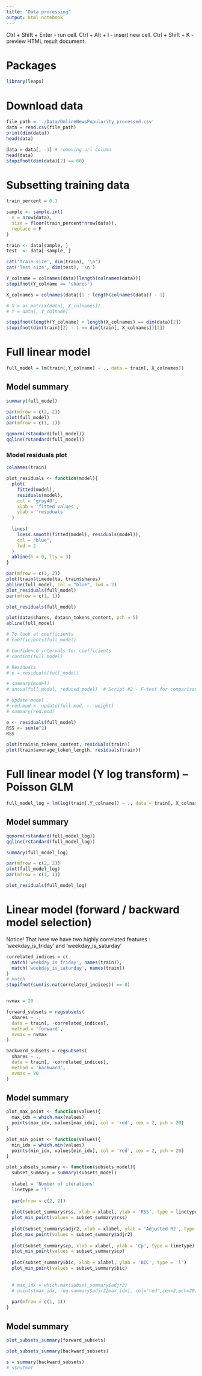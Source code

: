 ```yaml
---
title: "Data processing"
output: html_notebook
---
```


Ctrl + Shift + Enter - run cell.
Ctrl + Alt + I - insert new cell.
Ctrl + Shift + K - preview HTML result document.

# Packages
```r
library(leaps)
```


# Download data

```r
file_path = './Data/OnlineNewsPopularity_processed.csv'
data = read.csv(file_path)
print(dim(data))
head(data)
```

```r
data = data[, -1] # removing url column
head(data)
stopifnot(dim(data)[2] == 60)
```


# Subsetting training data

```r
train_percent = 0.1

sample <- sample.int(
  n = nrow(data), 
  size = floor(train_percent*nrow(data)), 
  replace = F
)

train <- data[sample, ]
test  <- data[-sample, ]

cat('Train size', dim(train), '\n')
cat('Test size', dim(test), '\n')
```
```r
Y_colname = colnames(data)[length(colnames(data))]
stopifnot(Y_colname == 'shares')

X_colnames = colnames(data)[1 : length(colnames(data)) - 1]

# X = as.matrix(data[, X_colnames])
# Y = data[, Y_colname]

stopifnot(length(Y_colname) + length(X_colnames) == dim(data)[2])
stopifnot(dim(train)[2] - 1 == dim(train[, X_colnames])[2])
```


# Full linear model

```r
full_model = lm(train[,Y_colname] ~ ., data = train[, X_colnames])
```


## Model summary
```r
summary(full_model)
```

```r
par(mfrow = c(2, 2))
plot(full_model)
par(mfrow = c(1, 1))
```

```r
qqnorm(rstandard(full_model))
qqline(rstandard(full_model))
```

### Model residuals plot

```r
colnames(train)
```
```r
plot_residuals <- function(model){
  plot(
    fitted(model),
    residuals(model),
    col = 'gray40',
    xlab = 'fitted values',
    ylab = 'residuals'
  )
  
  lines(
    loess.smooth(fitted(model), residuals(model)),
    col = "blue",
    lwd = 2
  )
  abline(h = 0, lty = 3)
}

par(mfrow = c(1, 2))
plot(train$timedelta, train$shares)
abline(full_model, col = "blue", lwd = 2)
plot_residuals(full_model)
par(mfrow = c(1, 1))
```

```r
plot_residuals(full_model)
```


```r
plot(data$shares, data$n_tokens_content, pch = 5)
abline(full_model)
```




```r
# To look at coefficients
# coefficients(full_model)

# Confidence intervals for coefficients
# confint(full_model)

# Residuals
# e = residuals(full_model)

# summary(model)
# anova(full_model, reduced_model)  # Script #2 - F-test for comparison of models

# Update model
# red.mod <- update(full.mod, ~.-weight)
# summary(red.mod)
```

```r
e <- residuals(full_model)
RSS <- sum(e^2)
RSS
```

```r
plot(train$n_tokens_content, residuals(train))
plot(train$average_token_length, residuals(train))
```







# Full linear model (Y log transform) -- Poisson GLM

```r
full_model_log = lm(log(train[,Y_colname]) ~ ., data = train[, X_colnames])
```

## Model summary

```r
qqnorm(rstandard(full_model_log))
qqline(rstandard(full_model_log))
```


```r
summary(full_model_log)
```


```r
par(mfrow = c(2, 2))
plot(full_model_log)
par(mfrow = c(1, 1))
```

```r
plot_residuals(full_model_log)
```



# Linear model (forward / backward model selection)

Notice! That here we have two highly correlated features : 'weekday_is_friday' and 'weekday_is_saturday'


```r
correlated_indices = c(
  match('weekday_is_friday', names(train)),
  match('weekday_is_saturday', names(train))
)
# match
stopifnot(sum(is.na(correlated_indices)) == 0)


nvmax = 20

forward_subsets = regsubsets(
  shares ~ .,
  data = train[, -correlated_indices], 
  method = 'forward',
  nvmax = nvmax
)

backward_subsets = regsubsets(
  shares ~ .,
  data = train[, -correlated_indices], 
  method = 'backward',
  nvmax = 20
)
```

## Model summary

```r
plot_max_point <- function(values){
  max_idx = which.max(values)
  points(max_idx, values[max_idx], col = 'red', cex = 2, pch = 20)
}

plot_min_point <- function(values){
  min_idx = which.min(values)
  points(min_idx, values[min_idx], col = 'red', cex = 2, pch = 20)
}

plot_subsets_summary <- function(subsets_model){
  subset_summary = summary(subsets_model)
  
  xlabel = 'Number of iterations'
  linetype = 'l'
  
  par(mfrow = c(2, 2))
  
  plot(subset_summary$rss, xlab = xlabel, ylab = 'RSS', type = linetype)
  plot_min_point(values = subset_summary$rss)
  
  plot(subset_summary$adjr2, xlab = xlabel, ylab = 'Adjusted R2', type = linetype)
  plot_max_point(values = subset_summary$adjr2)
  
  plot(subset_summary$cp, xlab = xlabel, ylab = 'Cp', type = linetype)
  plot_min_point(values = subset_summary$cp)
  
  plot(subset_summary$bic, xlab = xlabel, ylab = 'BIC', type = 'l')
  plot_min_point(values = subset_summary$bic)
  
  
  # max_idx = which.max(subset_summary$adjr2)
  # points(max_idx, reg.summary$adjr2[max_idx], col="red",cex=2,pch=20)
  
  par(mfrow = c(1, 1))
}
```

## Model summary

```r
plot_subsets_summary(forward_subsets)
```

```r
plot_subsets_summary(backward_subsets)
```
```r
s = summary(backward_subsets)
# s$outmat
```

